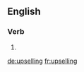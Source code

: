 ==English==

===Verb===
{{head|en}}

# {{present participle of|upsell|lang=en}}

[[de:upselling]]
[[fr:upselling]]